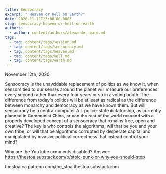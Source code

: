```yaml
---
title: Sensocracy
excerpt: " Heaven or Hell on Earth?"
date: 2020-11-11T23:00:00.000Z
slug: sensocracy-heaven-or-hell-on-earth
authors:
  - author: content/authors/alexander-bard.md
tags:
  - tag: content/tags/session.md
  - tag: content/tags/sensocracy.md
  - tag: content/tags/heaven.md
  - tag: content/tags/hell.md
  - tag: content/tags/earth.md
---
```


November 12th, 2020

Sensocracy is the unavoidable replacement of politics as we know it, when sensors tied to our senses around the planet will measure our preferences every second rather than every four years or so in a voting booth. The difference from today's politics will be at least as radical as the difference between monarchy and democracy as we have known them. But will sensocracy be a central computer A.I. police-state dictatorship, as currently planned in Communist China, or can the rest of the world respond with a properly developed concept of a sensocracy that remains free, open and creative? The key is who controls the algorithms, will that be you and your own tribe, or will that be algorithms corrupted by desperate capital and manipulated by invasive political correctness that instead control your mind?

Why are the YouTube comments disabled? Answer: https://thestoa.substack.com/p/stoic-punk-or-why-you-should-stop

thestoa.ca
patreon.com/the_stoa
thestoa.substack.com
